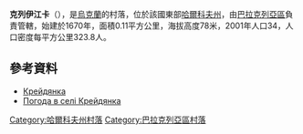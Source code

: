 {{coord|49|26|13|N|36|46|31|E|scale:100000_region:UA|display=title}}

'''克列伊江卡'''（{{lang-uk|Крейдянка}}），是[[烏克蘭|烏克蘭]]的村落，位於該國東部[[哈爾科夫州|哈爾科夫州]]，由[[巴拉克列亞區|巴拉克列亞區]]負責管轄，始建於1670年，面積0.11平方公里，海拔高度78米，2001年人口34，人口密度每平方公里323.8人。

==參考資料==
* [http://gska2.rada.gov.ua/pls/z7502/A005?rdat1=09.01.2009&rf7571=32070 Крейдянка]{{dead link|date=2017年11月 |bot=InternetArchiveBot |fix-attempted=yes }}
* [http://weather.in.ua/ua/har'kovskaja/12203 Погода в селі Крейдянка] {{Wayback|url=http://weather.in.ua/ua/har'kovskaja/12203 |date=20200927204249 }}

{{DEFAULTSORT:Крейдянка}}
[[Category:哈爾科夫州村落|Category:哈爾科夫州村落]]
[[Category:巴拉克列亞區村落|Category:巴拉克列亞區村落]]


{{Kharkiv-geo-stub}}